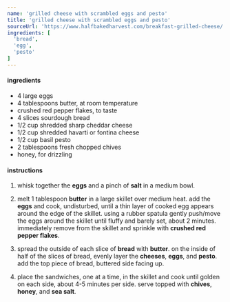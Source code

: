```yaml
---
name: 'grilled cheese with scrambled eggs and pesto'
title: 'grilled cheese with scrambled eggs and pesto'
sourceUrl: 'https://www.halfbakedharvest.com/breakfast-grilled-cheese/'
ingredients: [
  'bread',
  'egg',
  'pesto'
]
---
```


#### ingredients

- 4 large eggs
- 4 tablespoons butter, at room temperature
- crushed red pepper flakes, to taste
- 4 slices sourdough bread
- 1/2 cup shredded sharp cheddar cheese
- 1/2 cup shredded havarti or fontina cheese
- 1/2 cup basil pesto
- 2 tablespoons fresh chopped chives
- honey, for drizzling

#### instructions

1. whisk together the **eggs** and a pinch of **salt** in a medium bowl.

2. melt 1 tablespoon **butter** in a large skillet over medium heat. add the **eggs** and cook, undisturbed, until a thin layer of cooked egg appears around the edge of the skillet. using a rubber spatula gently push/move the eggs around the skillet until fluffy and barely set, about 2 minutes. immediately remove from the skillet and sprinkle with **crushed red pepper flakes**.

3. spread the outside of each slice of **bread** with **butter**. on the inside of half of the slices of bread, evenly layer the **cheeses**, **eggs**, and **pesto**. add the top piece of bread, buttered side facing up.

3. place the sandwiches, one at a time, in the skillet and cook until golden on each side, about 4-5 minutes per side. serve topped with **chives**, **honey**, and **sea salt**.